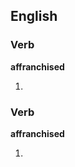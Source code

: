 ==English==

===Verb===
'''affranchised'''

# {{past of|affranchise}}

===Verb===
'''affranchised'''

# {{past of|affranchize}}